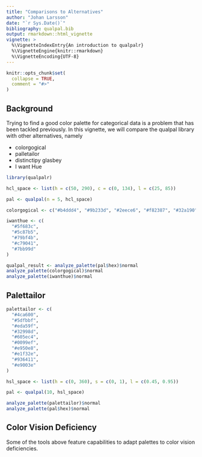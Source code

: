 ---
title: "Comparisons to Alternatives"
author: "Johan Larsson"
date: "`r Sys.Date()`"
bibliography: qualpal.bib
output: rmarkdown::html_vignette
vignette: >
  %\VignetteIndexEntry{An introduction to qualpalr}
  %\VignetteEngine{knitr::rmarkdown}
  %\VignetteEncoding{UTF-8}
---

```{r setup, include = FALSE}
knitr::opts_chunk$set(
  collapse = TRUE,
  comment = "#>"
)
```

## Background

Trying to find a good color palette for categorical data is a problem
that has been tackled previously. In this vignette, we will compare
the qualpal library with other alternatives, namely

- colorgogical
- palletailor
- distinctipy
  glasbey
- I want Hue


```{r}
library(qualpalr)

hcl_space <- list(h = c(50, 290), c = c(0, 134), l = c(25, 85))

pal <- qualpal(n = 5, hcl_space)

colorgogical <- c("#b4ddd4", "#9b233d", "#2eece6", "#f82387", "#32a190")

iwanthue <- c(
  "#5f683c",
  "#5c87b5",
  "#79bf4b",
  "#c79041",
  "#7bb99d"
)

qualpal_result <- analyze_palette(pal$hex)$normal
analyze_palette(colorgogical)$normal
analyze_palette(iwanthue)$normal
```

## Palettailor

```{r}
palettailor <- c(
  "#4ca600",
  "#5dfbbf",
  "#eda59f",
  "#32998d",
  "#605ec4",
  "#0099ef",
  "#e950e8",
  "#e1f32e",
  "#936411",
  "#e9003e"
)

hsl_space <- list(h = c(0, 360), s = c(0, 1), l = c(0.45, 0.95))

pal <- qualpal(10, hsl_space)

analyze_palette(palettailor)$normal
analyze_palette(pal$hex)$normal
```

## Color Vision Deficiency 

Some of the tools above feature capabilities to adapt palettes to color
vision deficiencies. 
